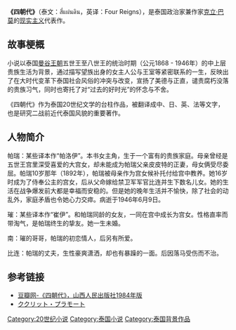 '''《四朝代》'''（泰文：สี่แผ่นดิน，英译：Four Reigns），是泰国政治家兼作家[[克立·巴莫|克立·巴莫]]的[[现实主义|现实主义]]代表作。

==故事梗概==

小说以泰国[[曼谷王朝|曼谷王朝]]五世王至八世王的统治时期（公元1868 - 1946年）的中上层贵族生活为背景，通过描写望族出身的女主人公与王室等紧密联系的一生，反映出了在大时代变革下泰国社会风俗的冲突与改变，宣扬了美德与正直，谴责腐朽没落的贵族习气，同时也寄托了对“过去的好时光”的怀念与不舍。

《四朝代》作为泰国20世纪文学的台柱作品，被翻译成中、日、英、法等文字，也是研究二战前近代泰国风貌的重要著作。

==人物简介==
帕瑞：某些译本作“帕洛伊”。本书女主角，生于一个富有的贵族家庭。母亲曾经是五世王宫里深受喜爱的大宫女，却未能成为帕瑞父亲皮皮特的正妻，母女俩受尽委屈。帕瑞10岁那年（1892年），帕瑞被母亲作为宫女候补托付给宫中教养。她16岁时成为了侍奉公主的宫女，后从父命嫁给禁卫军军官比连并生下数名儿女。她的生活在战争爆发前大都是幸福而安稳的。但是她的晚年生活并不愉快，除了社会的动乱外，家庭矛盾也令她心力交瘁。病逝于1946年6月9日。

璀：某些译本作“崔伊”。和帕瑞同龄的女友，一同在宫中成长为宫女。性格直率而带淘气，是帕瑞终生的挚友。她一生未婚。

南：璀的哥哥，帕瑞的初恋情人，后另有所爱。

比连：帕瑞的丈夫，生性豪爽潇洒，却也有暴躁的一面。后因落马受伤而不治。

==参考链接==
*[http://www.douban.com/subject/2154513/?i=2 豆瓣网-《四朝代》，山西人民出版社1984年版]
*[http://ja.wikipedia.org/wiki/%E3%82%AF%E3%82%AF%E3%83%AA%E3%83%83%E3%83%88%E3%83%BB%E3%83%97%E3%83%A9%E3%83%BC%E3%83%A2%E3%83%BC%E3%83%88 ククリット・プラモート]{{Wayback|url=http://ja.wikipedia.org/wiki/%E3%82%AF%E3%82%AF%E3%83%AA%E3%83%83%E3%83%88%E3%83%BB%E3%83%97%E3%83%A9%E3%83%BC%E3%83%A2%E3%83%BC%E3%83%88 |date=20111111033518 }}

[[Category:20世纪小说|Category:20世纪小说]]
[[Category:泰国小说|Category:泰国小说]]
[[Category:泰国背景作品|Category:泰国背景作品]]